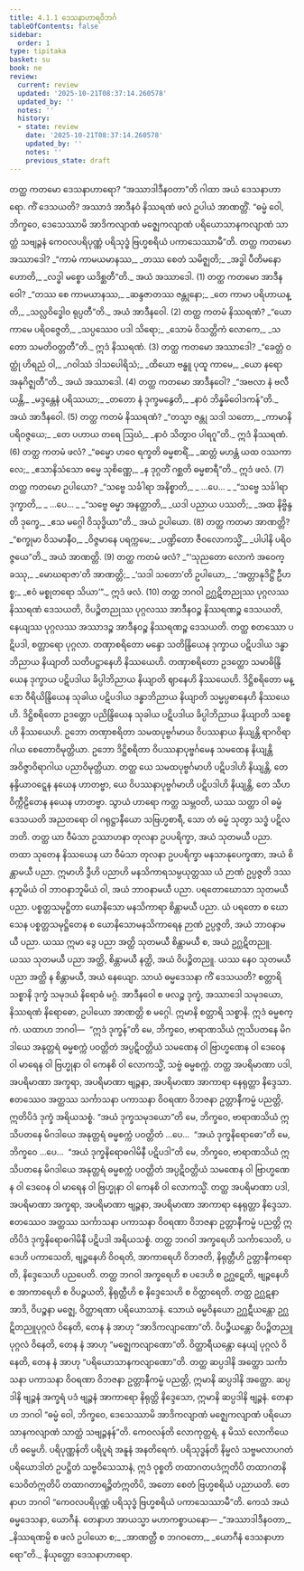```yaml
---
title: 4.1.1 ဒေသနာဟာရဝိဘင်္ဂ
tableOfContents: false
sidebar:
  order: 1
type: tipitaka
basket: su
book: ne
review:
  current: review
  updated: '2025-10-21T08:37:14.260578'
  updated_by: ''
  notes: ''
  history:
  - state: review
    date: '2025-10-21T08:37:14.260578'
    updated_by: ''
    notes: ''
    previous_state: draft
---
```



<DynamicBreadcrumb />


<ReviewStatus review={frontmatter.review} showDetails={true} />

<HypothesisAnnotation frontmatter={frontmatter} />

<Division number="5" book="ne" e="ch" v="27" p="3">

<Paragraph number="52" book="ne">
တတ္ထ ကတမော ဒေသနာဟာရော? “အဿာဒါဒီနဝတာ”တိ ဂါထာ အယံ ဒေသနာဟာရော. ကိံ ဒေသယတိ? အဿာဒံ အာဒီနဝံ နိဿရဏံ ဖလံ ဥပါယံ အာဏတ္တိံ. “ဓမ္မံ ဝေါ, ဘိက္ခဝေ, ဒေသေဿာမိ အာဒိကလျာဏံ မဇ္ဈေကလျာဏံ ပရိယောသာနကလျာဏံ သာတ္ထံ သဗျဉ္ဇနံ ကေဝလပရိပုဏ္ဏံ ပရိသုဒ္ဓံ ဗြဟ္မစရိယံ ပကာသေဿာမီ”တိ.
</Paragraph>

<Paragraph number="53" book="ne">
တတ္ထ ကတမော အဿာဒေါ?
</Paragraph>

<Paragraph number="54" type="verses" book="ne">
_“ကာမံ ကာမယမာနဿ,_  
_တဿ စေတံ သမိဇ္ဈတိ;_  
_အဒ္ဓါ ပီတိမနော ဟောတိ,_  
_လဒ္ဓါ မစ္စော ယဒိစ္ဆတီ”တိ._  


</Paragraph>
</Division>

<Paragraph number="55" type="center" book="ne">
အယံ အဿာဒေါ. (1)


</Paragraph>

<Paragraph number="56" type="center" book="ne">
တတ္ထ ကတမော အာဒီနဝေါ?
</Paragraph>

<Paragraph number="57" type="verses" book="ne">
_“တဿ စေ ကာမယာနဿ,_  
_ဆန္ဒဇာတဿ ဇန္တုနော;_  
_တေ ကာမာ ပရိဟာယန္တိ,_  
_သလ္လဝိဒ္ဓေါဝ ရုပ္ပတီ”တိ._  


</Paragraph>

<Paragraph number="58" type="center" book="ne">
အယံ အာဒီနဝေါ. (2)


</Paragraph>

<Paragraph number="59" type="center" book="ne">
တတ္ထ ကတမံ နိဿရဏံ?
</Paragraph>

<Paragraph number="60" type="verses" book="ne">
_“ယော ကာမေ ပရိဝဇ္ဇေတိ,_  
_သပ္ပဿေဝ ပဒါ သိရော;_  
_သောမံ ဝိသတ္တိကံ လောကေ,_  
_သတော သမတိဝတ္တတီ”တိ._  


</Paragraph>

<Paragraph number="61" type="center" book="ne">
ဣဒံ နိဿရဏံ. (3)


</Paragraph>

<Paragraph number="62" type="center" book="ne">
တတ္ထ ကတမော အဿာဒေါ?
</Paragraph>

<Paragraph number="63" type="verses" book="ne">
_“ခေတ္တံ ဝတ္ထုံ ဟိရညံ ဝါ,_  
_ဂဝါဿံ ဒါသပေါရိသံ;_  
_ထိယော ဗန္ဓူ ပုထူ ကာမေ,_  
_ယော နရော အနုဂိဇ္ဈတီ”တိ._  


</Paragraph>

<Paragraph number="64" type="center" book="ne">
အယံ အဿာဒေါ. (4)


</Paragraph>

<Paragraph number="65" type="center" book="ne">
တတ္ထ ကတမော အာဒီနဝေါ?
</Paragraph>

<Paragraph number="66" type="verses" book="ne">
_“အဗလာ နံ ဗလီယန္တိ,_  
_မဒ္ဒန္တေနံ ပရိဿယာ;_  
_တတော နံ ဒုက္ခမနွေတိ,_  
_နာဝံ ဘိန္နမိဝေါဒကန်”တိ._  


</Paragraph>

<Paragraph number="67" type="center" book="ne">
အယံ အာဒီနဝေါ. (5)


</Paragraph>

<Paragraph number="68" type="center" book="ne">
တတ္ထ ကတမံ နိဿရဏံ?
</Paragraph>

<Paragraph number="69" type="verses" book="ne">
_“တသ္မာ ဇန္တု သဒါ သတော,_  
_ကာမာနိ ပရိဝဇ္ဇယေ;_  
_တေ ပဟာယ တရေ ဩဃံ,_  
_နာဝံ သိတွာဝ ပါရဂူ”တိ._  


</Paragraph>

<Paragraph number="70" type="center" book="ne">
ဣဒံ နိဿရဏံ. (6)


</Paragraph>

<Paragraph number="71" type="center" book="ne">
တတ္ထ ကတမံ ဖလံ?
</Paragraph>

<Paragraph number="72" type="verses" book="ne">
_“ဓမ္မော ဟဝေ ရက္ခတိ ဓမ္မစာရိံ,_  
_ဆတ္တံ မဟန္တံ ယထ ဝဿကာလေ;_  
_ဧသာနိသံသော ဓမ္မေ သုစိဏ္ဏေ,_  
_န ဒုဂ္ဂတိံ ဂစ္ဆတိ ဓမ္မစာရီ”တိ._  


</Paragraph>

<Paragraph number="73" type="center" book="ne">
ဣဒံ ဖလံ. (7)


</Paragraph>

<Paragraph number="74" type="center" book="ne">
တတ္ထ ကတမော ဥပါယော?
</Paragraph>

<Paragraph number="75" type="verses" book="ne">
_“သဗ္ဗေ သင်္ခါရာ အနိစ္စာတိ,_  
_ …ပေ… _  

</Paragraph>

<Paragraph number="76" type="verses" book="ne">
_“သဗ္ဗေ သင်္ခါရာ ဒုက္ခာတိ,_  
_ …ပေ… _  

</Paragraph>

<Paragraph number="77" type="verses" book="ne">
_“သဗ္ဗေ ဓမ္မာ အနတ္တာတိ,_  
_ယဒါ ပညာယ ပဿတိ;_  
_အထ နိဗ္ဗိန္ဒတိ ဒုက္ခေ,_  
_ဧသ မဂ္ဂေါ ဝိသုဒ္ဓိယာ”တိ._  


</Paragraph>

<Paragraph number="78" type="center" book="ne">
အယံ ဥပါယော. (8)


</Paragraph>

<Paragraph number="79" type="center" book="ne">
တတ္ထ ကတမာ အာဏတ္တိ?
</Paragraph>

<Paragraph number="80" type="verses" book="ne">
_“စက္ခုမာ ဝိသမာနီဝ,_  
_ဝိဇ္ဇမာနေ ပရက္ကမေ;_  
_ပဏ္ဍိတော ဇီဝလောကသ္မိံ,_  
_ပါပါနိ ပရိဝဇ္ဇယေ”တိ._  


</Paragraph>

<Paragraph number="81" type="center" book="ne">
အယံ အာဏတ္တိ. (9)


</Paragraph>

<Paragraph number="82" type="center" book="ne">
တတ္ထ ကတမံ ဖလံ?
</Paragraph>

<Paragraph number="83" type="verses" book="ne">
_“‘သုညတော လောကံ အဝေက္ခဿု,_  
_မောဃရာဇာ’တိ အာဏတ္တိ;_  
_‘သဒါ သတော’တိ ဥပါယော,_  
_‘အတ္တာနုဒိဋ္ဌိံ ဦဟစ္စ;_  
_ဧဝံ မစ္စုတရော သိယာ’”._  


</Paragraph>

<Paragraph number="84" type="center" book="ne">
ဣဒံ ဖလံ. (10)


</Paragraph>

<Division number="6" book="ne" e="ch" v="27" p="3">

<Paragraph number="85" book="ne">
တတ္ထ ဘဂဝါ ဥဂ္ဃဋိတညုဿ ပုဂ္ဂလဿ နိဿရဏံ ဒေသယတိ, ဝိပဉ္စိတညုဿ ပုဂ္ဂလဿ အာဒီနဝဉ္စ နိဿရဏဉ္စ ဒေသယတိ, နေယျဿ ပုဂ္ဂလဿ အဿာဒဉ္စ အာဒီနဝဉ္စ နိဿရဏဉ္စ ဒေသယတိ.
</Paragraph>

<Paragraph number="86" book="ne">
တတ္ထ စတဿော ပဋိပဒါ, စတ္တာရော ပုဂ္ဂလာ. တဏှာစရိတော မန္ဒော သတိန္ဒြိယေန ဒုက္ခာယ ပဋိပဒါယ ဒန္ဓာဘိညာယ နိယျာတိ သတိပဋ္ဌာနေဟိ နိဿယေဟိ. တဏှာစရိတော ဥဒတ္ထော သမာဓိန္ဒြိယေန ဒုက္ခာယ ပဋိပဒါယ ခိပ္ပါဘိညာယ နိယျာတိ ဈာနေဟိ နိဿယေဟိ. ဒိဋ္ဌိစရိတော မန္ဒော ဝီရိယိန္ဒြိယေန သုခါယ ပဋိပဒါယ ဒန္ဓာဘိညာယ နိယျာတိ သမ္မပ္ပဓာနေဟိ နိဿယေဟိ. ဒိဋ္ဌိစရိတော ဥဒတ္တော ပညိန္ဒြိယေန သုခါယ ပဋိပဒါယ ခိပ္ပါဘိညာယ နိယျာတိ သစ္စေဟိ နိဿယေဟိ.
</Paragraph>

<Paragraph number="87" book="ne">
ဥဘော တဏှာစရိတာ သမထပုဗ္ဗင်္ဂမာယ ဝိပဿနာယ နိယျန္တိ ရာဂဝိရာဂါယ စေတောဝိမုတ္တိယာ. ဥဘော ဒိဋ္ဌိစရိတာ ဝိပဿနာပုဗ္ဗင်္ဂမေန သမထေန နိယျန္တိ အဝိဇ္ဇာဝိရာဂါယ ပညာဝိမုတ္တိယာ.
</Paragraph>

<Paragraph number="88" book="ne">
တတ္ထ ယေ သမထပုဗ္ဗင်္ဂမာဟိ ပဋိပဒါဟိ နိယျန္တိ, တေ နန္ဒိယာဝဋ္ဋေန နယေန ဟာတဗ္ဗာ, ယေ ဝိပဿနာပုဗ္ဗင်္ဂမာဟိ ပဋိပဒါဟိ နိယျန္တိ, တေ သီဟဝိက္ကီဠိတေန နယေန ဟာတဗ္ဗာ.
</Paragraph>

</Division>
<Division number="7" book="ne" e="ch" v="27" p="3">

<Paragraph number="89" book="ne">
သွာယံ ဟာရော ကတ္ထ သမ္ဘဝတိ, ယဿ သတ္ထာ ဝါ ဓမ္မံ ဒေသယတိ အညတရော ဝါ ဂရုဋ္ဌာနီယော သဗြဟ္မစာရီ, သော တံ ဓမ္မံ သုတွာ သဒ္ဓံ ပဋိလဘတိ. တတ္ထ ယာ ဝီမံသာ ဥဿာဟနာ တုလနာ ဥပပရိက္ခာ, အယံ သုတမယီ ပညာ. တထာ သုတေန နိဿယေန ယာ ဝီမံသာ တုလနာ ဥပပရိက္ခာ မနသာနုပေက္ခဏာ, အယံ စိန္တာမယီ ပညာ. ဣမာဟိ ဒွီဟိ ပညာဟိ မနသိကာရသမ္ပယုတ္တဿ ယံ ဉာဏံ ဥပ္ပဇ္ဇတိ ဒဿနဘူမိယံ ဝါ ဘာဝနာဘူမိယံ ဝါ, အယံ ဘာဝနာမယီ ပညာ.
</Paragraph>

</Division>
<Division number="8" book="ne" e="ch" v="27" p="4">

<Paragraph number="90" book="ne">
ပရတောဃောသာ သုတမယီ ပညာ. ပစ္စတ္တသမုဋ္ဌိတာ ယောနိသော မနသိကာရာ စိန္တာမယီ ပညာ. ယံ ပရတော စ ဃောသေန ပစ္စတ္တသမုဋ္ဌိတေန စ ယောနိသောမနသိကာရေန ဉာဏံ ဥပ္ပဇ္ဇတိ, အယံ ဘာဝနာမယီ ပညာ. ယဿ ဣမာ ဒွေ ပညာ အတ္ထိ သုတမယီ စိန္တာမယီ စ, အယံ ဥဂ္ဃဋိတညူ. ယဿ သုတမယီ ပညာ အတ္ထိ, စိန္တာမယီ နတ္ထိ, အယံ ဝိပဉ္စိတညူ. ယဿ နေဝ သုတမယီ ပညာ အတ္ထိ န စိန္တာမယီ, အယံ နေယျော.
</Paragraph>

</Division>
<Division number="9" book="ne" e="ch" v="27" p="4">

<Paragraph number="91" book="ne">
သာယံ ဓမ္မဒေသနာ ကိံ ဒေသယတိ? စတ္တာရိ သစ္စာနိ ဒုက္ခံ သမုဒယံ နိရောဓံ မဂ္ဂံ. အာဒီနဝေါ စ ဖလဉ္စ ဒုက္ခံ, အဿာဒေါ သမုဒယော, နိဿရဏံ နိရောဓော, ဥပါယော အာဏတ္တိ စ မဂ္ဂေါ. ဣမာနိ စတ္တာရိ သစ္စာနိ. ဣဒံ ဓမ္မစက္ကံ.
</Paragraph>

<Paragraph number="92" book="ne">
ယထာဟ ဘဂဝါ—  “ဣဒံ ဒုက္ခန်”တိ မေ, ဘိက္ခဝေ, ဗာရာဏသိယံ ဣသိပတနေ မိဂဒါယေ အနုတ္တရံ ဓမ္မစက္ကံ ပဝတ္တိတံ အပ္ပဋိဝတ္တိယံ သမဏေန ဝါ ဗြာဟ္မဏေန ဝါ ဒေဝေန ဝါ မာရေန ဝါ ဗြဟ္မုနာ ဝါ ကေနစိ ဝါ လောကသ္မိံ, သဗ္ဗံ ဓမ္မစက္ကံ.
</Paragraph>

<Paragraph number="93" book="ne">
တတ္ထ အပရိမာဏာ ပဒါ, အပရိမာဏာ အက္ခရာ, အပရိမာဏာ ဗျဉ္ဇနာ, အပရိမာဏာ အာကာရာ နေရုတ္တာ နိဒ္ဒေသာ. ဧတဿေဝ အတ္ထဿ သင်္ကာသနာ ပကာသနာ ဝိဝရဏာ ဝိဘဇနာ ဥတ္တာနီကမ္မံ ပညတ္တိ, ဣတိပိဒံ ဒုက္ခံ အရိယသစ္စံ.
</Paragraph>

<Paragraph number="94" book="ne">
“အယံ ဒုက္ခသမုဒယော”တိ မေ, ဘိက္ခဝေ, ဗာရာဏသိယံ ဣသိပတနေ မိဂဒါယေ အနုတ္တရံ ဓမ္မစက္ကံ ပဝတ္တိတံ …ပေ…  “အယံ ဒုက္ခနိရောဓော”တိ မေ, ဘိက္ခဝေ …ပေ…  “အယံ ဒုက္ခနိရောဓဂါမိနီ ပဋိပဒါ”တိ မေ, ဘိက္ခဝေ, ဗာရာဏသိယံ ဣသိပတနေ မိဂဒါယေ အနုတ္တရံ ဓမ္မစက္ကံ ပဝတ္တိတံ အပ္ပဋိဝတ္တိယံ သမဏေန ဝါ ဗြာဟ္မဏေန ဝါ ဒေဝေန ဝါ မာရေန ဝါ ဗြဟ္မုနာ ဝါ ကေနစိ ဝါ လောကသ္မိံ.
</Paragraph>

<Paragraph number="95" book="ne">
တတ္ထ အပရိမာဏာ ပဒါ, အပရိမာဏာ အက္ခရာ, အပရိမာဏာ ဗျဉ္ဇနာ, အပရိမာဏာ အာကာရာ နေရုတ္တာ နိဒ္ဒေသာ. ဧတဿေဝ အတ္ထဿ သင်္ကာသနာ ပကာသနာ ဝိဝရဏာ ဝိဘဇနာ ဥတ္တာနီကမ္မံ ပညတ္တိ ဣတိပိဒံ ဒုက္ခနိရောဓဂါမိနီ ပဋိပဒါ အရိယသစ္စံ.
</Paragraph>

<Paragraph number="96" book="ne">
တတ္ထ ဘဂဝါ အက္ခရေဟိ သင်္ကာသေတိ, ပဒေဟိ ပကာသေတိ, ဗျဉ္ဇနေဟိ ဝိဝရတိ, အာကာရေဟိ ဝိဘဇတိ, နိရုတ္တီဟိ ဥတ္တာနီကရောတိ, နိဒ္ဒေသေဟိ ပညပေတိ. တတ္ထ ဘဂဝါ အက္ခရေဟိ စ ပဒေဟိ စ ဥဂ္ဃဋေတိ, ဗျဉ္ဇနေဟိ စ အာကာရေဟိ စ ဝိပဉ္စယတိ, နိရုတ္တီဟိ စ နိဒ္ဒေသေဟိ စ ဝိတ္ထာရေတိ. တတ္ထ ဥဂ္ဃဋနာ အာဒိ, ဝိပဉ္စနာ မဇ္ဈေ, ဝိတ္ထာရဏာ ပရိယောသာနံ. သောယံ ဓမ္မဝိနယော ဥဂ္ဃဋီယန္တော ဥဂ္ဃဋိတညူပုဂ္ဂလံ ဝိနေတိ, တေန နံ အာဟု “အာဒိကလျာဏော”တိ. ဝိပဉ္စီယန္တော ဝိပဉ္စိတညူပုဂ္ဂလံ ဝိနေတိ, တေန နံ အာဟု “မဇ္ဈေကလျာဏော”တိ. ဝိတ္ထာရီယန္တော နေယျံ ပုဂ္ဂလံ ဝိနေတိ, တေန နံ အာဟု “ပရိယောသာနကလျာဏော”တိ.
</Paragraph>

</Division>
<Division number="10" book="ne" e="ch" v="27" p="4">

<Paragraph number="97" book="ne">
တတ္ထ ဆပ္ပဒါနိ အတ္ထော သင်္ကာသနာ ပကာသနာ ဝိဝရဏာ ဝိဘဇနာ ဥတ္တာနီကမ္မံ ပညတ္တိ, ဣမာနိ ဆပ္ပဒါနိ အတ္ထော. ဆပ္ပဒါနိ ဗျဉ္ဇနံ အက္ခရံ ပဒံ ဗျဉ္ဇနံ အာကာရော နိရုတ္တိ နိဒ္ဒေသော, ဣမာနိ ဆပ္ပဒါနိ ဗျဉ္ဇနံ. တေနာဟ ဘဂဝါ “ဓမ္မံ ဝေါ, ဘိက္ခဝေ, ဒေသေဿာမိ အာဒိကလျာဏံ မဇ္ဈေကလျာဏံ ပရိယောသာနကလျာဏံ သာတ္ထံ သဗျဉ္ဇနန်”တိ.
</Paragraph>

<Paragraph number="98" book="ne">
<Emphasis>ကေဝလန်</Emphasis>တိ လောကုတ္တရံ, န မိဿံ လောကိယေဟိ ဓမ္မေဟိ. <Emphasis>ပရိပုဏ္ဏန်</Emphasis>တိ ပရိပူရံ အနူနံ အနတိရေကံ. <Emphasis>ပရိသုဒ္ဓန်</Emphasis>တိ နိမ္မလံ သဗ္ဗမလာပဂတံ ပရိယောဒါတံ ဥပဋ္ဌိတံ သဗ္ဗဝိသေသာနံ, ဣဒံ ဝုစ္စတိ တထာဂတပဒံဣတိပိ တထာဂတနိသေဝိတံဣတိပိ တထာဂတာရဉ္ဇိတံဣတိပိ, အတော စေတံ ဗြဟ္မစရိယံ ပညာယတိ. တေနာဟ ဘဂဝါ “ကေဝလပရိပုဏ္ဏံ ပရိသုဒ္ဓံ ဗြဟ္မစရိယံ ပကာသေဿာမီ”တိ.
</Paragraph>

<Paragraph number="99" book="ne">
ကေသံ အယံ ဓမ္မဒေသနာ, ယောဂီနံ. တေနာဟ အာယသ္မာ မဟာကစ္စာယနော—
</Paragraph>

<Paragraph number="100" type="verses" book="ne">
_“အဿာဒါဒီနဝတာ,_  
_နိဿရဏမ္ပိ စ ဖလံ ဥပါယော စ;_  
_အာဏတ္တီ စ ဘဂဝတော,_  
_ယောဂီနံ ဒေသနာဟာရော”တိ._  


</Paragraph>
</Division>

<Paragraph number="101" type="center" book="ne">
နိယုတ္တော ဒေသနာဟာရော.
</Paragraph>